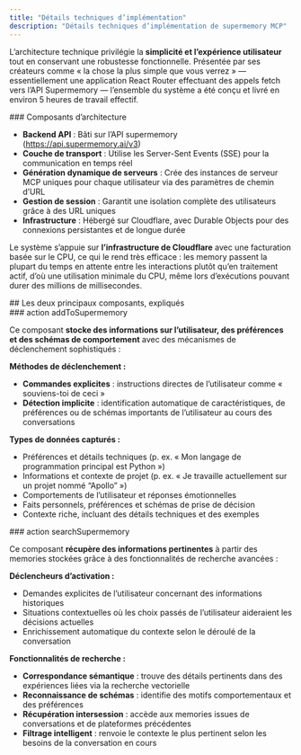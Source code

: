 ```yaml
---
title: "Détails techniques d’implémentation"
description: "Détails techniques d’implémentation de supermemory MCP"
---
```


L’architecture technique privilégie la **simplicité et l’expérience utilisateur** tout en conservant une robustesse fonctionnelle. Présentée par ses créateurs comme « la chose la plus simple que vous verrez » — essentiellement une application React Router effectuant des appels fetch vers l’API Supermemory — l’ensemble du système a été conçu et livré en environ 5 heures de travail effectif.

<div id="architecture-components">
  ### Composants d’architecture
</div>

- **Backend API** : Bâti sur l’API supermemory (https://api.supermemory.ai/v3)
- **Couche de transport** : Utilise les Server-Sent Events (SSE) pour la communication en temps réel
- **Génération dynamique de serveurs** : Crée des instances de serveur MCP uniques pour chaque utilisateur via des paramètres de chemin d’URL
- **Gestion de session** : Garantit une isolation complète des utilisateurs grâce à des URL uniques
- **Infrastructure** : Hébergé sur Cloudflare, avec Durable Objects pour des connexions persistantes et de longue durée

Le système s’appuie sur **l’infrastructure de Cloudflare** avec une facturation basée sur le CPU, ce qui le rend très efficace : les memory passent la plupart du temps en attente entre les interactions plutôt qu’en traitement actif, d’où une utilisation minimale du CPU, même lors d’exécutions pouvant durer des millions de millisecondes.

<div id="the-two-main-components-explained">
  ## Les deux principaux composants, expliqués
</div>

<div id="addtosupermemory-action">
  ### action addToSupermemory
</div>

Ce composant **stocke des informations sur l’utilisateur, des préférences et des schémas de comportement** avec des mécanismes de déclenchement sophistiqués :

**Méthodes de déclenchement :**

- **Commandes explicites** : instructions directes de l’utilisateur comme « souviens-toi de ceci »
- **Détection implicite** : identification automatique de caractéristiques, de préférences ou de schémas importants de l’utilisateur au cours des conversations

**Types de données capturés :**

- Préférences et détails techniques (p. ex. « Mon langage de programmation principal est Python »)
- Informations et contexte de projet (p. ex. « Je travaille actuellement sur un projet nommé “Apollo” »)
- Comportements de l’utilisateur et réponses émotionnelles
- Faits personnels, préférences et schémas de prise de décision
- Contexte riche, incluant des détails techniques et des exemples

<div id="searchsupermemory-action">
  ### action searchSupermemory
</div>

Ce composant **récupère des informations pertinentes** à partir des memories stockées grâce à des fonctionnalités de recherche avancées :

**Déclencheurs d’activation :**

- Demandes explicites de l’utilisateur concernant des informations historiques
- Situations contextuelles où les choix passés de l’utilisateur aideraient les décisions actuelles
- Enrichissement automatique du contexte selon le déroulé de la conversation

**Fonctionnalités de recherche :**

- **Correspondance sémantique** : trouve des détails pertinents dans des expériences liées via la recherche vectorielle
- **Reconnaissance de schémas** : identifie des motifs comportementaux et des préférences
- **Récupération intersession** : accède aux memories issues de conversations et de plateformes précédentes
- **Filtrage intelligent** : renvoie le contexte le plus pertinent selon les besoins de la conversation en cours